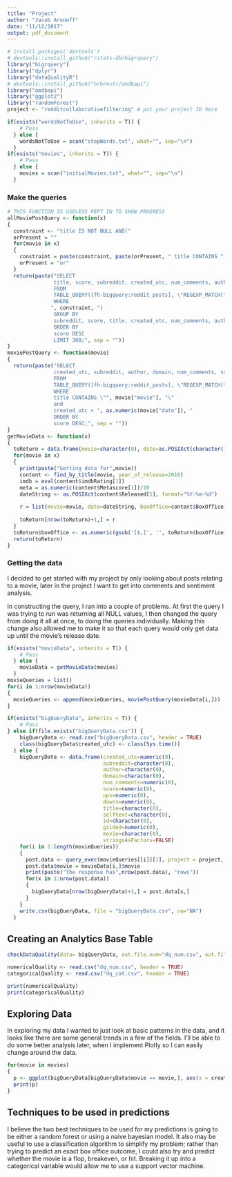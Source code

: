 ```yaml
---
title: "Project"
author: "Jacob Aronoff"
date: "11/12/2017"
output: pdf_document
---
```



```r
# install.packages('devtools') 
# devtools::install_github("rstats-db/bigrquery")
library("bigrquery")
library("dplyr")
library("dataQualityR")
# devtools::install_github("hrbrmstr/omdbapi")
library("omdbapi")
library("ggplot2")
library("randomForest")
project <- "redditcollaborativefiltering" # put your project ID here

if(exists("wordsNotToUse", inherits = T)) {
    # Pass
  } else {
    wordsNotToUse = scan("stopWords.txt", what="", sep="\n")
  }
if(exists("movies", inherits = T)) {
    # Pass
  } else {
    movies = scan("initialMovies.txt", what="", sep="\n")
  }

```

### Make the queries


``` r
# THIS FUNCTION IS USELESS KEPT IN TO SHOW PROGRESS
allMoviePostQuery <- function(x)
{
  constraint <- "title IS NOT NULL AND("
  orPresent = ""
  for(movie in x)
  {
    constraint = paste(constraint, paste(orPresent, " title CONTAINS ","\"",movie,"\" ", sep=""), sep = "")
    orPresent = "or"
  }
  return(paste("SELECT
               title, score, subreddit, created_utc, num_comments, author, url
               FROM
               TABLE_QUERY([fh-bigquery:reddit_posts], \"REGEXP_MATCH(table_id, '^201._..$')\")
               WHERE
              ", constraint, ")
               GROUP BY
               subreddit, score, title, created_utc, num_comments, author, url
               ORDER BY
               score DESC
               LIMIT 300;", sep = ""))
}
moviePostQuery <- function(movie)
{
  return(paste("SELECT
               created_utc, subreddit, author, domain, num_comments, score, ups, downs, title, selftext, id, gilded
               FROM
               TABLE_QUERY([fh-bigquery:reddit_posts], \"REGEXP_MATCH(table_id, '^201._..$')\")
               WHERE
               title CONTAINS \"", movie["movie"], "\"
               and
               created_utc < ", as.numeric(movie["date"]), "
               ORDER BY
               score DESC;", sep = ""))
}
getMovieData <- function(x)
{
  toReturn = data.frame(movie=character(0), date=as.POSIXct(character()), boxOffice=numeric(0), imdb=numeric(0), meta=numeric(0), stringsAsFactors=FALSE)
  for(movie in x)
  {
    print(paste("Getting data for",movie))
    content <- find_by_title(movie, year_of_release=2016)
    imdb = eval(content$imdbRating[1])
    meta = as.numeric(content$Metascore[1])/10
    dateString <- as.POSIXct(content$Released[1], format="%Y-%m-%d")
    
    r = list(movie=movie, date=dateString, boxOffice=content$BoxOffice[1], imdb=imdb, meta=meta)
    
    toReturn[nrow(toReturn)+1,] = r
  }
  toReturn$boxOffice <- as.numeric(gsub('[$,]', '', toReturn$boxOffice))
  return(toReturn)
}
```

### Getting the data


I decided to get started with my project by only looking about posts relating to a movie, later in the project I want to get into comments and sentiment analysis.

In constructing the query, I ran into a couple of problems. At first the query I was trying to run was returning all NULL values, I then changed the query from doing it all at once, to doing the queries individually. Making this change also allowed me to make it so that each query would only get data up until the movie's release date. 

``` r
if(exists("movieData", inherits = T)) {
    # Pass
  } else {
    movieData = getMovieData(movies)
  }
movieQueries = list()
for(i in 1:nrow(movieData))
{
  movieQueries <- append(movieQueries, moviePostQuery(movieData[i,]))
}

if(exists("bigQueryData", inherits = T)) {
    # Pass
} else if(file.exists("bigQueryData.csv")) {
    bigQueryData <- read.csv("bigQueryData.csv", header = TRUE)
    class(bigQueryData$created_utc) <- class(Sys.time())
  } else {
    bigQueryData <- data.frame(created_utc=numeric(0),
                               subreddit=character(0),
                               author=character(0),
                               domain=character(0),
                               num_comments=numeric(0),
                               score=numeric(0),
                               ups=numeric(0),
                               downs=numeric(0),
                               title=character(0),
                               selftext=character(0),
                               id=character(0),
                               gilded=numeric(0),
                               movie=character(0),
                               stringsAsFactors=FALSE)
    for(i in 1:length(movieQueries))
    {
      post.data <- query_exec(movieQueries[[i]][1], project = project, useLegacySql = FALSE, max_pages = Inf)
      post.data$movie = movieData[i,]$movie
      print(paste("The response has",nrow(post.data), "rows"))
      for(x in 1:nrow(post.data))
      {
        bigQueryData[nrow(bigQueryData)+1,] = post.data[x,]
      }
    }
    write.csv(bigQueryData, file = "bigQueryData.csv", na="NA")
  }

```

## Creating an Analytics Base Table

``` r
checkDataQuality(data= bigQueryData, out.file.num="dq_num.csv", out.file.cat= "dq_cat.csv")

numericalQuality <- read.csv("dq_num.csv", header = TRUE)
categoricalQuality <- read.csv("dq_cat.csv", header = TRUE)

print(numericalQuality)
print(categoricalQuality)
```


## Exploring Data

In exploring my data I wanted to just look at basic patterns in the data, and it looks like there are some general trends in a few of the fields. I'll be able to do some better analysis later, when I implement Plotly so I can easily change around the data.

``` r
for(movie in movies)
{
  p <- ggplot(bigQueryData[bigQueryData$movie == movie,], aes(x = created_utc, y = num_comments)) + geom_line() + ggtitle(movie)  
  print(p)
}
```

## Techniques to be used in predictions


I believe the two best techniques to be used for my predictions is going to be either a random forest or using a naive bayesian model. It also may be useful to use a classification algorithm to simplify my problem; rather than trying to predict an exact box office outcome, I could also try and predict whether the movie is a flop, breakeven, or hit. Breaking it up into a categorical variable would allow me to use a support vector machine.